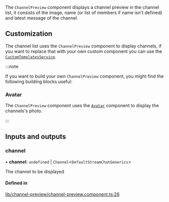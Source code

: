 The `ChannelPreview` component displays a channel preview in the channel list, it consists of the image, name (or list of members if name isn't defined) and latest message of the channel.

## Customization

The channel list uses the `ChannelPreview` component to display channels, if you want to replace that with your own custom component you can use the [`CustomTemplatesService`](../services/CustomTemplatesService.mdx/#channelpreviewtemplate).

:::note

If you want to build your own `ChannelPreview` component, you might find the following building blocks useful:

### Avatar

The `ChannelPreview` component uses the [`Avatar`](./AvatarComponent.mdx) component to display the channels's photo.

:::

[//]: # "Start of generated content"
## Inputs and outputs 


### channel

• **channel**: `undefined` \| `Channel`<`DefaultStreamChatGenerics`\>

The channel to be displayed

#### Defined in

[lib/channel-preview/channel-preview.component.ts:26](https://github.com/GetStream/stream-chat-angular/blob/62f067f/projects/stream-chat-angular/src/lib/channel-preview/channel-preview.component.ts#L26)

[//]: # "End of generated content"
